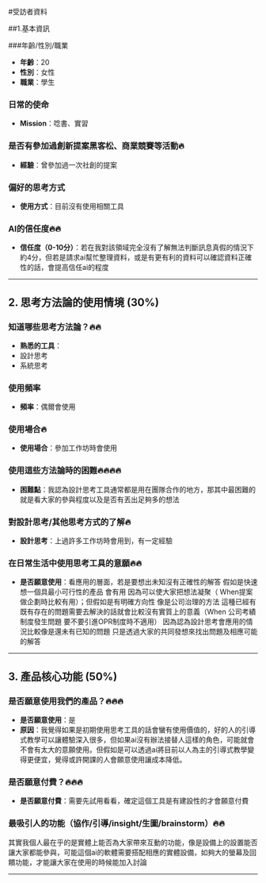 #受訪者資料

##1.基本資訊

###年齡/性別/職業
- **年齡**：20
- **性別**：女性
- **職業**：學生

### 日常的使命
- **Mission**：唸書、實習

### 是否有參加過創新提案黑客松、商業競賽等活動🔥
- **經驗**：曾參加過一次社創的提案

### 偏好的思考方式
- **使用方式**：目前沒有使用相關工具

### AI的信任度🔥🔥
- **信任度（0-10分）**：若在我對該領域完全沒有了解無法判斷訊息真假的情況下約4分，但若是請求ai幫忙整理資料，或是有更有利的資料可以確認資料正確性的話，會提高信任ai的程度

---

## 2. 思考方法論的使用情境 (30%)

### 知道哪些思考方法論？🔥🔥
- **熟悉的工具**：
- 設計思考
- 系統思考

### 使用頻率
- **頻率**：偶爾會使用

### 使用場合🔥
- **使用場合**：參加工作坊時會使用

### 使用這些方法論時的困難🔥🔥🔥🔥
- **困難點**：我認為設計思考工具通常都是用在團隊合作的地方，那其中最困難的就是看大家的參與程度以及是否有丟出足夠多的想法

### 對設計思考/其他思考方式的了解🔥
- **設計思考**：上過許多工作坊時會用到，有一定經驗

### 在日常生活中使用思考工具的意願🔥🔥
- **是否願意使用**：看應用的層面，若是要想出未知沒有正確性的解答 假如是快速想一個具最小可行性的產品 會有用 因為可以使大家把想法凝聚（ When提案做企劃時比較有用）；但假如是有明確方向性 像是公司治理的方法 這種已經有既有存在的問題需要去解決的話就會比較沒有實質上的意義（When 公司考績制度發生問題 要不要引進OPR制度時不適用）
因為認為設計思考會應用的情況比較像是還未有已知的問題 只是透過大家的共同發想來找出問題及相應可能的解答

---

## 3. 產品核心功能 (50%)

### 是否願意使用我們的產品？🔥🔥🔥
- **是否願意使用**：是
- **原因**：我覺得如果是初期使用思考工具的話會蠻有使用價值的，好的人的引導式教學可以讓體驗深入很多，但如果ai沒有辦法接替人這樣的角色，可能就會不會有太大的意願使用。但假如是可以透過ai將目前以人為主的引導式教學變得更便宜，覺得或許開課的人會願意使用讓成本降低。

### 是否願意付費？🔥🔥🔥
- **是否願意付費**：需要先試用看看，確定這個工具是有建設性的才會願意付費

### 最吸引人的功能（協作/引導/insight/生圖/brainstorm）🔥🔥
其實我個人最在乎的是實體上能否為大家帶來互動的功能，像是設備上的設置能否讓大家都能參與，可能這個ai的軟體需要搭配相應的實體設備，如夠大的螢幕及回饋功能，才能讓大家在使用的時候能加入討論

---
